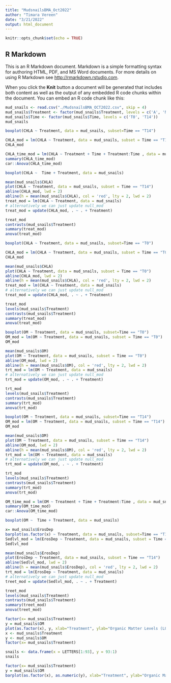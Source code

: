 ```yaml
---
title: "MudsnailsBMA_Oct2022"
author: "Timara Vereen"
date: "3/21/2022"
output: html_document 
---
```


```r
knitr::opts_chunk$set(echo = TRUE)
```

## R Markdown

This is an R Markdown document. Markdown is a simple formatting syntax for authoring HTML, PDF, and MS Word documents. For more details on using R Markdown see <http://rmarkdown.rstudio.com>.

When you click the **Knit** button a document will be generated that includes both content as well as the output of any embedded R code chunks within the document. You can embed an R code chunk like this:

```r
mud_snails <- read.csv("./MudsnailsBMA_OCT2022.csv", skip = 4)
mud_snails$Treatment <- factor(mud_snails$Treatment, levels = c('A', 'NS', 'S'))
mud_snails$Time <- factor(mud_snails$Time, levels = c('T0', 'T14'))
mud_snails
```

```r
boxplot(CHLA ~ Treatment, data = mud_snails, subset=Time == "T14")
```
```r
CHLA_mod = lm(CHLA ~ Treatment, data = mud_snails, subset = Time == "T14")
CHLA_mod

CHLA_time_mod = lm(CHLA ~ Treatment + Time + Treatment:Time , data = mud_snails)
summary(CHLA_time_mod)
car::Anova(CHLA_time_mod)

boxplot(CHLA ~  Time + Treatment, data = mud_snails)

mean(mud_snails$CHLA)
plot(CHLA ~ Treatment, data = mud_snails, subset = Time == "T14")
abline(CHLA_mod, lwd = 2)
abline(h = mean(mud_snails$CHLA), col = 'red', lty = 2, lwd = 2)
treat_mod = lm(CHLA ~ Treatment, data = mud_snails)
# alternatively we can just update null_mod
treat_mod = update(CHLA_mod, . ~ . + Treatment)

treat_mod
contrasts(mud_snails$Treatment)
summary(treat_mod)
anova(treat_mod)
```
```r
boxplot(CHLA ~ Treatment, data = mud_snails, subset=Time == "T0")
```
```r
CHLA_mod = lm(CHLA ~ Treatment, data = mud_snails, subset = Time == "T0")
CHLA_mod

mean(mud_snails$CHLA)
plot(CHLA ~ Treatment, data = mud_snails, subset = Time == "T0")
abline(CHLA_mod, lwd = 2)
abline(h = mean(mud_snails$CHLA), col = 'red', lty = 2, lwd = 2)
treat_mod = lm(CHLA ~ Treatment, data = mud_snails)
# alternatively we can just update null_mod
treat_mod = update(CHLA_mod, . ~ . + Treatment)

treat_mod
levels(mud_snails$Treatment)
contrasts(mud_snails$Treatment)
summary(treat_mod)
anova(treat_mod)
```
```r
boxplot(OM ~ Treatment, data = mud_snails, subset=Time == "T0")
OM_mod = lm(OM ~ Treatment, data = mud_snails, subset = Time == "T0")
OM_mod

mean(mud_snails$OM)
plot(OM ~ Treatment, data = mud_snails, subset = Time == "T0")
abline(OM_mod, lwd = 2)
abline(h = mean(mud_snails$OM), col = 'red', lty = 2, lwd = 2)
trt_mod = lm(OM ~ Treatment, data = mud_snails)
# alternatively we can just update null_mod
trt_mod = update(OM_mod, . ~ . + Treatment)

trt_mod
levels(mud_snails$Treatment)
contrasts(mud_snails$Treatment)
summary(trt_mod)
anova(trt_mod)
```
```r
boxplot(OM ~ Treatment, data = mud_snails, subset=Time == "T14")
OM_mod = lm(OM ~ Treatment, data = mud_snails, subset = Time == "T14")
OM_mod

mean(mud_snails$OM)
plot(OM ~ Treatment, data = mud_snails, subset = Time == "T14")
abline(OM_mod, lwd = 2)
abline(h = mean(mud_snails$OM), col = 'red', lty = 2, lwd = 2)
trt_mod = lm(OM ~ Treatment, data = mud_snails)
# alternatively we can just update null_mod
trt_mod = update(OM_mod, . ~ . + Treatment)

trt_mod
levels(mud_snails$Treatment)
contrasts(mud_snails$Treatment)
summary(trt_mod)
anova(trt_mod)
```

```r
OM_time_mod = lm(OM ~ Treatment + Time + Treatment:Time , data = mud_snails)
summary(OM_time_mod)
car::Anova(OM_time_mod)

boxplot(OM ~  Time + Treatment, data = mud_snails)

```


```r
x= mud_snails$ErosDep
barplot(as.factor(x) ~ Treatment, data = mud_snails, subset=Time == "T14")
Sedlvl_mod = lm(ErosDep ~ Treatment, data = mud_snails, subset = Time == "T14")
Sedlvl_mod

mean(mud_snails$ErosDep)
plot(ErosDep ~ Treatment, data = mud_snails, subset = Time == "T14")
abline(Sedlvl_mod, lwd = 2)
abline(h = mean(mud_snails$ErosDep), col = 'red', lty = 2, lwd = 2)
trt_mod = lm(ErosDep ~ Treatment, data = mud_snails)
# alternatively we can just update null_mod
treet_mod = update(Sedlvl_mod, . ~ . + Treatment)

treet_mod
levels(mud_snails$Treatment)
contrasts(mud_snails$Treatment)
summary(treet_mod)
anova(treet_mod)
```

```r
factor(x= mud_snails$Treatment)
y = mud_snails$OM
plot(as.factor(x), y, xlab="Treatment", ylab="Organic Matter Levels (LOI%)")
x <- mud_snails$Treatment
y <- mud_snails$OM
factor(x= mud_snails$Treatment)

```
```r
snails <- data.frame(x = LETTERS[1:93], y = 93:1)
snails
```


```r
factor(x= mud_snails$Treatment)
y = mud_snails$OM
barplot(as.factor(x), as.numeric(y), xlab="Treatment", ylab="Organic Matter Levels (LOI%)")

```

